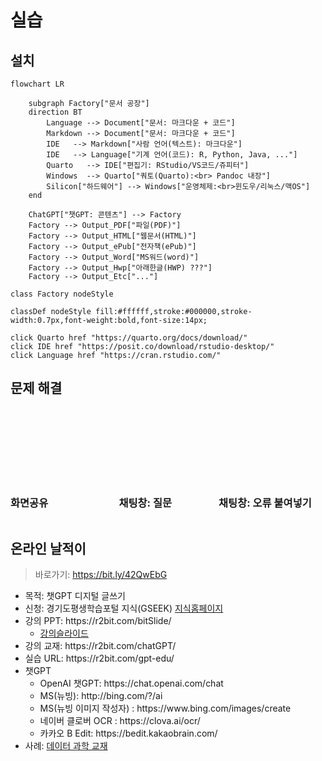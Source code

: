 # 실습

## 설치

```mermaid
flowchart LR
    
    subgraph Factory["문서 공장"]
    direction BT
        Language --> Document["문서: 마크다운 + 코드"]
        Markdown --> Document["문서: 마크다운 + 코드"]        
        IDE   --> Markdown["사람 언어(텍스트): 마크다운"]
        IDE   --> Language["기계 언어(코드): R, Python, Java, ..."]
        Quarto   --> IDE["편집기: RStudio/VS코드/쥬피터"]
        Windows  --> Quarto["쿼토(Quarto):<br> Pandoc 내장"]
        Silicon["하드웨어"] --> Windows["운영체제:<br>윈도우/리눅스/맥OS"]
    end

    ChatGPT["챗GPT: 콘텐츠"] --> Factory
    Factory --> Output_PDF["파일(PDF)"]
    Factory --> Output_HTML["웹문서(HTML)"]
    Factory --> Output_ePub["전자책(ePub)"]
    Factory --> Output_Word["MS워드(word)"]
    Factory --> Output_Hwp["아래한글(HWP) ???"]
    Factory --> Output_Etc["..."]

class Factory nodeStyle

classDef nodeStyle fill:#ffffff,stroke:#000000,stroke-width:0.7px,font-weight:bold,font-size:14px;

click Quarto href "https://quarto.org/docs/download/"
click IDE href "https://posit.co/download/rstudio-desktop/"
click Language href "https://cran.rstudio.com/"
```

## 문제 해결 {.smaller}

<br>
<br>
<br>
<br>
<br>
<br>

:::::{.columns}
:::{.column width=33%}

### 화면공유
:::

:::{.column width=30%}

### 채팅창: 질문
:::

:::{.column width=37%}
### 채팅창: 오류 붙여넣기
:::

:::::


## 온라인 날적이 {.smaller}

> 바로가기: <https://bit.ly/42QwEbG>

- 목적: 챗GPT 디지털 글쓰기
- 신청: 경기도평생학습포털 지식(GSEEK) [지식홈페이지](https://www.gseek.kr/)
- 강의 PPT: https://r2bit.com/bitSlide/
    - [강의슬라이드](https://r2bit.com/bitSlide/chatGPT_gseek_20230530.html)
- 강의 교재: https://r2bit.com/chatGPT/
- 실습 URL: https://r2bit.com/gpt-edu/
- 챗GPT
  - OpenAI 챗GPT: https://chat.openai.com/chat
  - MS(뉴빙): http://bing.com/?/ai
  - MS(뉴빙 이미지 작성자) : https://www.bing.com/images/create
  - 네이버 클로버 OCR : https://clova.ai/ocr/
  - 카카오 B Edit: https://bedit.kakaobrain.com/
- 사례: [데이터 과학 교재](https://r2bit.com/curriculum/)


